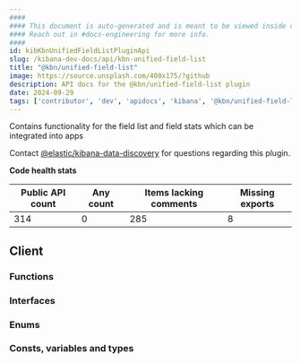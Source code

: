 ```yaml
---
####
#### This document is auto-generated and is meant to be viewed inside our experimental, new docs system.
#### Reach out in #docs-engineering for more info.
####
id: kibKbnUnifiedFieldListPluginApi
slug: /kibana-dev-docs/api/kbn-unified-field-list
title: "@kbn/unified-field-list"
image: https://source.unsplash.com/400x175/?github
description: API docs for the @kbn/unified-field-list plugin
date: 2024-09-29
tags: ['contributor', 'dev', 'apidocs', 'kibana', '@kbn/unified-field-list']
---
```


Contains functionality for the field list and field stats which can be integrated into apps

Contact [@elastic/kibana-data-discovery](https://github.com/orgs/elastic/teams/kibana-data-discovery) for questions regarding this plugin.

**Code health stats**

| Public API count  | Any count | Items lacking comments | Missing exports |
|-------------------|-----------|------------------------|-----------------|
| 314 | 0 | 285 | 8 |

## Client

### Functions
<DocDefinitionList data={kbnUnifiedFieldListObj.client.functions}/>

### Interfaces
<DocDefinitionList data={kbnUnifiedFieldListObj.client.interfaces}/>

### Enums
<DocDefinitionList data={kbnUnifiedFieldListObj.client.enums}/>

### Consts, variables and types
<DocDefinitionList data={kbnUnifiedFieldListObj.client.misc}/>

